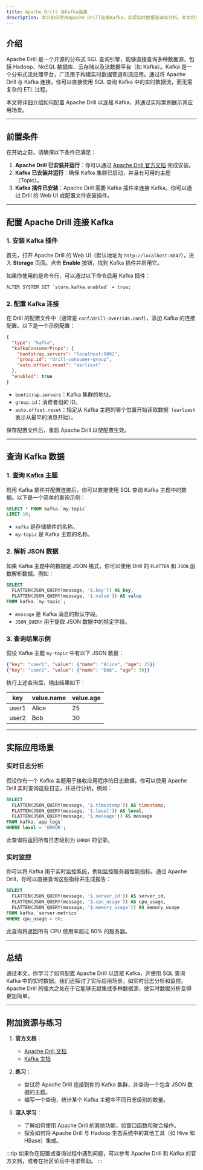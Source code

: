 ```yaml
---
title: Apache Drill 与Kafka连接
description: 学习如何使用Apache Drill连接Kafka，实现实时数据查询与分析。本文将从基础概念讲起，逐步引导你完成配置与查询操作，并提供实际案例和代码示例。
---
```


## 介绍

Apache Drill 是一个开源的分布式 SQL 查询引擎，能够直接查询多种数据源，包括 Hadoop、NoSQL 数据库、云存储以及流数据平台（如 Kafka）。Kafka 是一个分布式流处理平台，广泛用于构建实时数据管道和流应用。通过将 Apache Drill 与 Kafka 连接，你可以直接使用 SQL 查询 Kafka 中的实时数据流，而无需复杂的 ETL 过程。

本文将详细介绍如何配置 Apache Drill 以连接 Kafka，并通过实际案例展示其应用场景。

---

## 前置条件

在开始之前，请确保以下条件已满足：

1. **Apache Drill 已安装并运行**：你可以通过 [Apache Drill 官方文档](https://drill.apache.org/docs/) 完成安装。
2. **Kafka 已安装并运行**：确保 Kafka 集群已启动，并且有可用的主题（Topic）。
3. **Kafka 插件已安装**：Apache Drill 需要 Kafka 插件来连接 Kafka。你可以通过 Drill 的 Web UI 或配置文件安装插件。

---

## 配置 Apache Drill 连接 Kafka

### 1. 安装 Kafka 插件

首先，打开 Apache Drill 的 Web UI（默认地址为 `http://localhost:8047`），进入 **Storage** 页面。点击 **Enable** 按钮，找到 Kafka 插件并启用它。

如果你使用的是命令行，可以通过以下命令启用 Kafka 插件：

```bash
ALTER SYSTEM SET `store.kafka.enabled` = true;
```

### 2. 配置 Kafka 连接

在 Drill 的配置文件中（通常是 `conf/drill-override.conf`），添加 Kafka 的连接配置。以下是一个示例配置：

```json
{
  "type": "kafka",
  "kafkaConsumerProps": {
    "bootstrap.servers": "localhost:9092",
    "group.id": "drill-consumer-group",
    "auto.offset.reset": "earliest"
  },
  "enabled": true
}
```

- `bootstrap.servers`：Kafka 集群的地址。
- `group.id`：消费者组的 ID。
- `auto.offset.reset`：指定从 Kafka 主题的哪个位置开始读取数据（`earliest` 表示从最早的消息开始）。

保存配置文件后，重启 Apache Drill 以使配置生效。

---

## 查询 Kafka 数据

### 1. 查询 Kafka 主题

启用 Kafka 插件并配置连接后，你可以直接使用 SQL 查询 Kafka 主题中的数据。以下是一个简单的查询示例：

```sql
SELECT * FROM kafka.`my-topic`
LIMIT 10;
```

- `kafka` 是存储插件的名称。
- `my-topic` 是 Kafka 主题的名称。

### 2. 解析 JSON 数据

如果 Kafka 主题中的数据是 JSON 格式，你可以使用 Drill 的 `FLATTEN` 和 `JSON` 函数解析数据。例如：

```sql
SELECT
  FLATTEN(JSON_QUERY(message, '$.key')) AS key,
  FLATTEN(JSON_QUERY(message, '$.value')) AS value
FROM kafka.`my-topic`;
```

- `message` 是 Kafka 消息的默认字段。
- `JSON_QUERY` 用于提取 JSON 数据中的特定字段。

### 3. 查询结果示例

假设 Kafka 主题 `my-topic` 中有以下 JSON 数据：

```json
{"key": "user1", "value": {"name": "Alice", "age": 25}}
{"key": "user2", "value": {"name": "Bob", "age": 30}}
```

执行上述查询后，输出结果如下：

| key    | value.name | value.age |
|--------|------------|-----------|
| user1  | Alice      | 25        |
| user2  | Bob        | 30        |

---

## 实际应用场景

### 实时日志分析

假设你有一个 Kafka 主题用于接收应用程序的日志数据。你可以使用 Apache Drill 实时查询这些日志，并进行分析。例如：

```sql
SELECT
  FLATTEN(JSON_QUERY(message, '$.timestamp')) AS timestamp,
  FLATTEN(JSON_QUERY(message, '$.level')) AS level,
  FLATTEN(JSON_QUERY(message, '$.message')) AS message
FROM kafka.`app-logs`
WHERE level = 'ERROR';
```

此查询将返回所有日志级别为 `ERROR` 的记录。

### 实时监控

你可以将 Kafka 用于实时监控系统，例如监控服务器性能指标。通过 Apache Drill，你可以直接查询这些指标并生成报告：

```sql
SELECT
  FLATTEN(JSON_QUERY(message, '$.server_id')) AS server_id,
  FLATTEN(JSON_QUERY(message, '$.cpu_usage')) AS cpu_usage,
  FLATTEN(JSON_QUERY(message, '$.memory_usage')) AS memory_usage
FROM kafka.`server-metrics`
WHERE cpu_usage > 80;
```

此查询将返回所有 CPU 使用率超过 80% 的服务器。

---

## 总结

通过本文，你学习了如何配置 Apache Drill 以连接 Kafka，并使用 SQL 查询 Kafka 中的实时数据。我们还探讨了实际应用场景，如实时日志分析和监控。Apache Drill 的强大之处在于它能够无缝集成多种数据源，使实时数据分析变得更加简单。

---

## 附加资源与练习

1. **官方文档**：
   - [Apache Drill 文档](https://drill.apache.org/docs/)
   - [Kafka 文档](https://kafka.apache.org/documentation/)

2. **练习**：
   - 尝试将 Apache Drill 连接到你的 Kafka 集群，并查询一个包含 JSON 数据的主题。
   - 编写一个查询，统计某个 Kafka 主题中不同日志级别的数量。

3. **深入学习**：
   - 了解如何使用 Apache Drill 的其他功能，如窗口函数和聚合操作。
   - 探索如何将 Apache Drill 与 Hadoop 生态系统中的其他工具（如 Hive 和 HBase）集成。

:::tip
如果你在配置或查询过程中遇到问题，可以参考 Apache Drill 和 Kafka 的官方文档，或者在社区论坛中寻求帮助。
:::